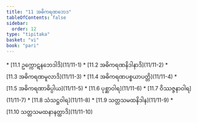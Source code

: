 ```yaml
---
title: "11 အဓိကရဏဘေဒ"
tableOfContents: false
sidebar:
  order: 12
type: "tipitaka"
basket: "vi"
book: "pari"
---
```



<DynamicBreadcrumb />



<TableOfContents book="pari" section="11">
* [11.1 ဥက္ကောဋနဘေဒါဒိ](11/11-1)
* [11.2 အဓိကရဏနိဒါနာဒိ](11/11-2)
* [11.3 အဓိကရဏမူလာဒိ](11/11-3)
* [11.4 အဓိကရဏပစ္စယာပတ္တိ](11/11-4)
* [11.5 အဓိကရဏာဓိပ္ပါယ](11/11-5)
* [11.6 ပုစ္ဆာဝါရ](11/11-6)
* [11.7 ဝိဿဇ္ဇနာဝါရ](11/11-7)
* [11.8 သံသဋ္ဌဝါရ](11/11-8)
* [11.9 သတ္တသမထနိဒါန](11/11-9)
* [11.10 သတ္တသမထနာနတ္ထာဒိ](11/11-10)
</TableOfContents>